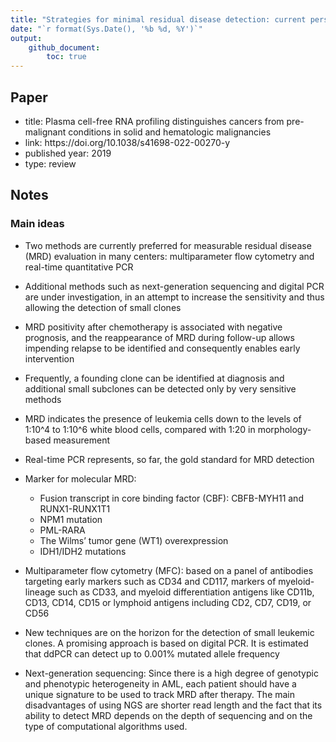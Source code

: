```yaml
---
title: "Strategies for minimal residual disease detection: current perspectives"
date: "`r format(Sys.Date(), '%b %d, %Y')`"
output:
    github_document:
        toc: true
---
```


## Paper

- title: Plasma cell-free RNA profiling distinguishes cancers from pre-malignant conditions in solid and hematologic malignancies
- link: https://doi.org/10.1038/s41698-022-00270-y
- published year: 2019
- type: review

## Notes

### Main ideas

- Two methods
    are currently preferred for measurable residual disease (MRD) evaluation in many centers: multiparameter flow cytometry
    and real-time quantitative PCR

- Additional methods such as next-generation sequencing
    and digital PCR are under investigation, in an attempt to increase the sensitivity and thus
    allowing the detection of small clones

- MRD positivity after
    chemotherapy is associated with negative prognosis, and the reappearance of MRD during
    follow-up allows impending relapse to be identified and consequently enables early intervention
    
- Frequently, a founding clone can be identified at diagnosis
    and additional small subclones can be detected only by very sensitive methods
    
- MRD indicates the presence of leukemia cells down to
    the levels of 1:10^4 to 1:10^6 white blood cells, compared with
    1:20 in morphology-based measurement

- Real-time PCR represents, so far, the gold standard for MRD detection

- Marker for molecular MRD:
    * Fusion transcript in core binding factor (CBF): CBFB-MYH11 and RUNX1-RUNX1T1
    * NPM1 mutation
    * PML-RARA
    * The Wilms’ tumor gene (WT1) overexpression
    * IDH1/IDH2 mutations

- Multiparameter flow cytometry (MFC): based on a panel of antibodies
    targeting early markers such as CD34 and CD117, markers
    of myeloid-lineage such as CD33, and myeloid differentiation
    antigens like CD11b, CD13, CD14, CD15 or lymphoid
    antigens including CD2, CD7, CD19, or CD56
    
- New techniques are on the horizon for the detection of small
    leukemic clones. A promising approach is based on digital
    PCR. It is estimated that
    ddPCR can detect up to 0.001% mutated allele frequency
    
- Next-generation sequencing: Since there is a high degree
    of genotypic and phenotypic heterogeneity in AML, each
    patient should have a unique signature to be used to track
    MRD after therapy. The main
    disadvantages of using NGS are shorter read length and the
    fact that its ability to detect MRD depends on the depth of
    sequencing and on the type of computational algorithms used.

    